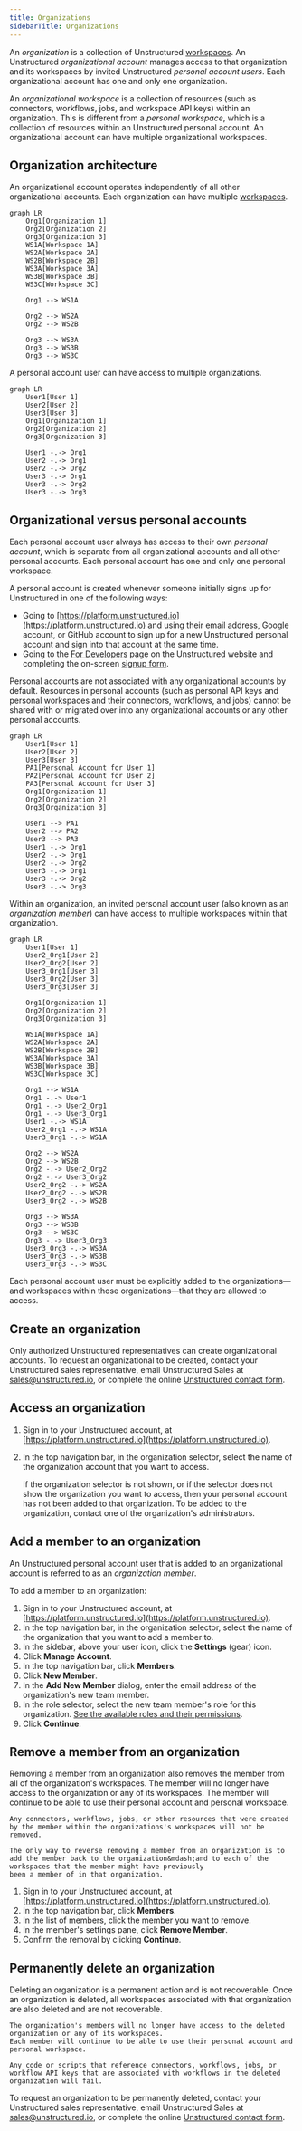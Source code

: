 ```yaml
---
title: Organizations
sidebarTitle: Organizations
---
```


An _organization_ is a collection of Unstructured [workspaces](/account/workspaces). 
An Unstructured _organizational account_ manages access to that organization and its workspaces by invited Unstructured _personal account users_. 
Each organizational account has one and only one organization. 

An _organizational workspace_ is a collection of resources 
(such as connectors, workflows, jobs, and workspace API keys) within an organization. This is different from a _personal workspace_, 
which is a collection of resources within an Unstructured personal account. An organizational account can have multiple organizational workspaces.

## Organization architecture

An organizational account operates independently of all other organizational accounts. Each organization can have multiple [workspaces](/account/workspaces).

```mermaid
graph LR
    Org1[Organization 1]
    Org2[Organization 2]
    Org3[Organization 3]
    WS1A[Workspace 1A]
    WS2A[Workspace 2A]
    WS2B[Workspace 2B]
    WS3A[Workspace 3A]
    WS3B[Workspace 3B]
    WS3C[Workspace 3C]

    Org1 --> WS1A
    
    Org2 --> WS2A
    Org2 --> WS2B

    Org3 --> WS3A
    Org3 --> WS3B
    Org3 --> WS3C
```

A personal account user can have access to multiple organizations.

```mermaid
graph LR
    User1[User 1]
    User2[User 2]
    User3[User 3]
    Org1[Organization 1]
    Org2[Organization 2]
    Org3[Organization 3]

    User1 -.-> Org1
    User2 -.-> Org1
    User2 -.-> Org2
    User3 -.-> Org1
    User3 -.-> Org2
    User3 -.-> Org3
```

## Organizational versus personal accounts

Each personal account user always has access to their own _personal account_, which is separate from all organizational accounts and all other personal accounts. Each personal 
account has one and only one personal workspace.

A personal account is created whenever someone initially signs up for Unstructured in one of the following ways:

- Going to [https://platform.unstructured.io](https://platform.unstructured.io) and using their email address, Google account, or GitHub account to 
  sign up for a new Unstructured personal account and sign into that account at the same time.
- Going to the [For Developers](https://unstructured.io/developers) page on the Unstructured website and completing the on-screen [signup form](https://unstructured.io/developers#get-started).

Personal accounts are not associated with any organizational accounts by default. 
Resources in personal accounts (such as personal API keys and personal workspaces and their connectors, workflows, and jobs) cannot 
be shared with or migrated over into any organizational accounts or any other personal accounts.

```mermaid
graph LR
    User1[User 1]
    User2[User 2]
    User3[User 3]
    PA1[Personal Account for User 1]
    PA2[Personal Account for User 2]
    PA3[Personal Account for User 3]
    Org1[Organization 1]
    Org2[Organization 2]
    Org3[Organization 3]

    User1 --> PA1
    User2 --> PA2
    User3 --> PA3
    User1 -.-> Org1
    User2 -.-> Org1
    User2 -.-> Org2
    User3 -.-> Org1
    User3 -.-> Org2
    User3 -.-> Org3
```

Within an organization, an invited personal account user (also known as an _organization member_) can have access to multiple workspaces within that organization.

```mermaid
graph LR
    User1[User 1]
    User2_Org1[User 2]
    User2_Org2[User 2]
    User3_Org1[User 3] 
    User3_Org2[User 3]
    User3_Org3[User 3]

    Org1[Organization 1]
    Org2[Organization 2]
    Org3[Organization 3]

    WS1A[Workspace 1A]
    WS2A[Workspace 2A]
    WS2B[Workspace 2B]
    WS3A[Workspace 3A]
    WS3B[Workspace 3B]
    WS3C[Workspace 3C]
    
    Org1 --> WS1A
    Org1 -.-> User1
    Org1 -.-> User2_Org1
    Org1 -.-> User3_Org1
    User1 -.-> WS1A
    User2_Org1 -.-> WS1A
    User3_Org1 -.-> WS1A
    
    Org2 --> WS2A
    Org2 --> WS2B
    Org2 -.-> User2_Org2
    Org2 -.-> User3_Org2
    User2_Org2 -.-> WS2A
    User2_Org2 -.-> WS2B
    User3_Org2 -.-> WS2B
    
    Org3 --> WS3A
    Org3 --> WS3B
    Org3 --> WS3C
    Org3 -.-> User3_Org3
    User3_Org3 -.-> WS3A
    User3_Org3 -.-> WS3B
    User3_Org3 -.-> WS3C
```

Each personal account user must be explicitly added to the organizations&mdash;and workspaces within those organizations&mdash;that they are allowed to access.

## Create an organization

Only authorized Unstructured representatives can create organizational accounts. To request an organizational to be created, contact your Unstructured 
sales representative, email Unstructured Sales at [sales@unstructured.io](mailto:sales@unstructured.io), or complete the online 
[Unstructured contact form](https://unstructured.io/contact).

## Access an organization

1. Sign in to your Unstructured account, at [https://platform.unstructured.io](https://platform.unstructured.io).
2. In the top navigation bar, in the organization selector, select the name of the organization account that you want to access.

   If the organization selector is not shown, or if the selector does not show the organization you want to access, then 
   your personal account has not been added to that organization. To be added to the organization, contact one of the organization's administrators.

## Add a member to an organization

An Unstructured personal account user that is added to an organizational account is referred to as an _organization member_.

To add a member to an organization:

1. Sign in to your Unstructured account, at [https://platform.unstructured.io](https://platform.unstructured.io).
2. In the top navigation bar, in the organization selector, select the name of the organization that you want to add a member to.
3. In the sidebar, above your user icon, click the **Settings** (gear) icon.
4. Click **Manage Account**.
5. In the top navigation bar, click **Members**.
6. Click **New Member**.
7. In the **Add New Member** dialog, enter the email address of the organization's new team member.
8. In the role selector, select the new team member's role for this organization. [See the available roles and their permissions](/account/roles).
9. Click **Continue**. 

## Remove a member from an organization

<Caution>
    Removing a member from an organization also removes the member from all of the organization's workspaces. The member will no longer 
    have access to the organization or any of its workspaces. The member will continue to be able to use their personal account and personal workspace.
    
    Any connectors, workflows, jobs, or other resources that were created by the member within the organizations's workspaces will not be removed.

    The only way to reverse removing a member from an organization is to add the member back to the organization&mdash;and to each of the workspaces that the member might have previously
    been a member of in that organization. 
</Caution>

1. Sign in to your Unstructured account, at [https://platform.unstructured.io](https://platform.unstructured.io).
2. In the top navigation bar, click **Members**.
3. In the list of members, click the member you want to remove.
4. In the member's settings pane, click **Remove Member**.
5. Confirm the removal by clicking **Continue**.

## Permanently delete an organization

<Caution>
    Deleting an organization is a permanent action and is not recoverable. Once an organization is deleted, all workspaces associated with that 
    organization are also deleted and are not recoverable.
    
    The organization's members will no longer have access to the deleted organization or any of its workspaces. 
    Each member will continue to be able to use their personal account and personal workspace.

    Any code or scripts that reference connectors, workflows, jobs, or workflow API keys that are associated with workflows in the deleted 
    organization will fail.
</Caution>

To request an organization to be permanently deleted, contact your Unstructured 
sales representative, email Unstructured Sales at [sales@unstructured.io](mailto:sales@unstructured.io), or complete the online 
[Unstructured contact form](https://unstructured.io/contact).